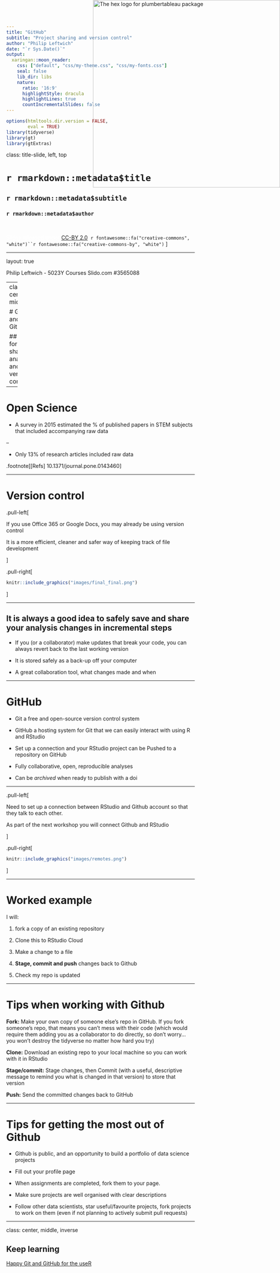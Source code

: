 ```yaml
---
title: "GitHub"
subtitle: "Project sharing and version control"
author: "Philip Leftwich"
date: "`r Sys.Date()`"
output:
  xaringan::moon_reader:
    css: ["default", "css/my-theme.css", "css/my-fonts.css"]
    seal: false
    lib_dir: libs
    nature:
      ratio: '16:9'
      highlightStyle: dracula
      highlightLines: true
      countIncrementalSlides: false
---
```


```r
options(htmltools.dir.version = FALSE,
        eval = TRUE)
library(tidyverse)
library(gt)
library(gtExtras)
```


class: title-slide, left, top

# `r rmarkdown::metadata$title`

## `r rmarkdown::metadata$subtitle`

### `r rmarkdown::metadata$author`

<br>



<span style='color:white;'>Slides released under</span> [CC-BY 2.0](https://creativecommons.org/licenses/by/2.0/)&nbsp;&nbsp;`r fontawesome::fa("creative-commons", "white")``r fontawesome::fa("creative-commons-by", "white")` ]   

<div style = "position: absolute;top: 0px;right: 0px;"><img src="images/logo.png" alt="The hex logo for plumbertableau package" width="500"></img></div>

---

layout: true

<div class="my-footer"><span>Philip Leftwich - 5023Y Courses Slido.com #3565088</span></div>



---
class: center, middle

# Git and Github

## Tools for sharing analyses and version control


---

# Open Science

* A survey in 2015 estimated the % of published papers in STEM subjects that included accompanying raw data

--

* Only 13% of research articles included raw data

.footnote[[Refs] 10.1371/journal.pone.0143460]


---

# Version control

.pull-left[

If you use Office 365 or Google Docs, you may already be using version control

It is a more efficient, cleaner and safer way of keeping track of file development

]

.pull-right[

```r
knitr::include_graphics("images/final_final.png")
```
]


---

## It is always a good idea to safely save and share your analysis changes in incremental steps

- If you (or a collaborator) make updates that break your code, you can always revert back to the last working version

- It is stored safely as a back-up off your computer

- A great collaboration tool, what changes made and when


---

# GitHub

* Git a free and open-source version control system

* GitHub a hosting system for Git that we can easily interact with using R and RStudio

* Set up a connection and your RStudio project can be Pushed to a repository on GitHub

* Fully collaborative, open, reproducible analyses

* Can be *archived* when ready to publish with a doi

---

.pull-left[

Need to set up a connection between RStudio and Github account so that they talk to each other. 

As part of the next workshop you will connect Github and RStudio

]

.pull-right[

```r
knitr::include_graphics("images/remotes.png")
```
]

---

# Worked example

I will:

1) fork a copy of an existing repository

2) Clone this to RStudio Cloud

3) Make a change to a file

4) **Stage, commit and push** changes back to Github

5) Check my repo is updated



---

# Tips when working with Github

**Fork:** Make your own copy of someone else’s repo in GitHub. If you fork someone’s repo, that means you can’t mess with their code (which would require them adding you as a collaborator to do directly, so don’t worry...you won’t destroy the tidyverse no matter how hard you try)

**Clone:** Download an existing repo to your local machine so you can work with it in RStudio

**Stage/commit:** Stage changes, then Commit (with a useful, descriptive message to remind you what is changed in that version) to store that version

**Push:** Send the committed changes back to GitHub


---

# Tips for getting the most out of Github

- Github is public, and an opportunity to build a portfolio of data science projects

- Fill out your profile page

- When assignments are completed, fork them to your page.

- Make sure projects are well organised with clear descriptions

- Follow other data scientists, star useful/favourite projects, fork projects to work on them (even if not planning to actively submit pull requests)

---

class: center, middle, inverse 

## Keep learning

[Happy Git and GitHub for the useR](https://happygitwithr.com/)